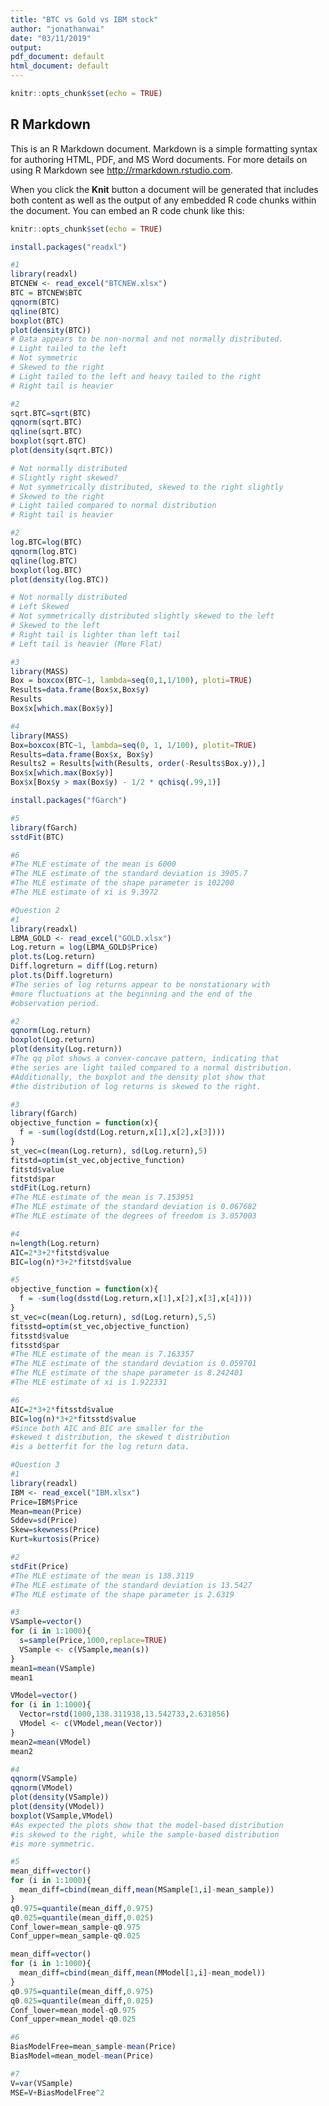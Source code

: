 ```yaml
---
title: "BTC vs Gold vs IBM stock"
author: "jonathanwai"
date: "03/11/2019"
output:
pdf_document: default
html_document: default
---
```


```r
knitr::opts_chunk$set(echo = TRUE)
```

## R Markdown

This is an R Markdown document. Markdown is a simple formatting syntax for authoring HTML, PDF, and MS Word documents. For more details on using R Markdown see <http://rmarkdown.rstudio.com>.

When you click the **Knit** button a document will be generated that includes both content as well as the output of any embedded R code chunks within the document. You can embed an R code chunk like this:

```r
knitr::opts_chunk$set(echo = TRUE)
```

```r
install.packages("readxl")
```



```r
#1
library(readxl)
BTCNEW <- read_excel("BTCNEW.xlsx")
BTC = BTCNEW$BTC
qqnorm(BTC)
qqline(BTC)
boxplot(BTC)
plot(density(BTC))
# Data appears to be non-normal and not normally distributed.
# Light tailed to the left 
# Not symmetric 
# Skewed to the right 
# Light tailed to the left and heavy tailed to the right
# Right tail is heavier 
```

```r
#2
sqrt.BTC=sqrt(BTC)
qqnorm(sqrt.BTC)
qqline(sqrt.BTC)
boxplot(sqrt.BTC)
plot(density(sqrt.BTC))

# Not normally distributed
# Slightly right skewed? 
# Not symmetrically distributed, skewed to the right slightly 
# Skewed to the right
# Light tailed compared to normal distribution 
# Right tail is heavier
```

```r
#2
log.BTC=log(BTC)
qqnorm(log.BTC)
qqline(log.BTC)
boxplot(log.BTC)
plot(density(log.BTC))

# Not normally distributed
# Left Skewed 
# Not symmetrically distributed slightly skewed to the left 
# Skewed to the left 
# Right tail is lighter than left tail
# Left tail is heavier (More Flat)
```

```r
#3
library(MASS)
Box = boxcox(BTC~1, lambda=seq(0,1,1/100), ploti=TRUE)
Results=data.frame(Box$x,Box$y)
Results
Box$x[which.max(Box$y)]
```

```r
#4
library(MASS)
Box=boxcox(BTC~1, lambda=seq(0, 1, 1/100), plotit=TRUE)
Results=data.frame(Box$x, Box$y)
Results2 = Results[with(Results, order(-Results$Box.y)),]
Box$x[which.max(Box$y)]
Box$x[Box$y > max(Box$y) - 1/2 * qchisq(.99,1)]
```

```r
install.packages("fGarch")
```

```r
#5
library(fGarch)
sstdFit(BTC)
```

```r
#6
#The MLE estimate of the mean is 6000
#The MLE estimate of the standard deviation is 3905.7
#The MLE estimate of the shape parameter is 102200
#The MLE estimate of xi is 9.3972
```

```r
#Question 2
#1
library(readxl)
LBMA_GOLD <- read_excel("GOLD.xlsx")
Log.return = log(LBMA_GOLD$Price)
plot.ts(Log.return)
Diff.logreturn = diff(Log.return)
plot.ts(Diff.logreturn)
#The series of log returns appear to be nonstationary with 
#more fluctuations at the beginning and the end of the 
#observation period.
```

```r
#2
qqnorm(Log.return)
boxplot(Log.return)
plot(density(Log.return))
#The qq plot shows a convex-concave pattern, indicating that
#the series are light tailed compared to a normal distribution.
#Additionally, the boxplot and the density plot show that 
#the distribution of log returns is skewed to the right.
```

```r
#3
library(fGarch)
objective_function = function(x){
  f = -sum(log(dstd(Log.return,x[1],x[2],x[3])))
}
st_vec=c(mean(Log.return), sd(Log.return),5)
fitstd=optim(st_vec,objective_function)
fitstd$value
fitstd$par
stdFit(Log.return)
#The MLE estimate of the mean is 7.153951
#The MLE estimate of the standard deviation is 0.067682
#The MLE estimate of the degrees of freedom is 3.057003
```

```r
#4
n=length(Log.return)
AIC=2*3+2*fitstd$value
BIC=log(n)*3+2*fitstd$value
```

```r
#5
objective_function = function(x){
  f = -sum(log(dsstd(Log.return,x[1],x[2],x[3],x[4])))
}
st_vec=c(mean(Log.return), sd(Log.return),5,5)
fitsstd=optim(st_vec,objective_function)
fitsstd$value
fitsstd$par
#The MLE estimate of the mean is 7.163357
#The MLE estimate of the standard deviation is 0.059701
#The MLE estimate of the shape parameter is 8.242401
#The MLE estimate of xi is 1.922331
```

```r
#6
AIC=2*3+2*fitsstd$value
BIC=log(n)*3+2*fitsstd$value
#Since both AIC and BIC are smaller for the 
#skewed t distribution, the skewed t distribution 
#is a betterfit for the log return data.
```

```r
#Question 3
#1
library(readxl)
IBM <- read_excel("IBM.xlsx")
Price=IBM$Price
Mean=mean(Price)
Sddev=sd(Price)
Skew=skewness(Price)
Kurt=kurtosis(Price)
```

```r
#2
stdFit(Price)
#The MLE estimate of the mean is 138.3119
#The MLE estimate of the standard deviation is 13.5427
#The MLE estimate of the shape parameter is 2.6319
```

```r
#3
VSample=vector()
for (i in 1:1000){
  s=sample(Price,1000,replace=TRUE)
  VSample <- c(VSample,mean(s))
}
mean1=mean(VSample)
mean1

VModel=vector()
for (i in 1:1000){
  Vector=rstd(1000,138.311938,13.542733,2.631856)
  VModel <- c(VModel,mean(Vector))
}
mean2=mean(VModel)
mean2

```

```r
#4
qqnorm(VSample)
qqnorm(VModel) 
plot(density(VSample))
plot(density(VModel))
boxplot(VSample,VModel)
#As expected the plots show that the model-based distribution
#is skewed to the right, while the sample-based distribution
#is more symmetric.
```

```r
#5
mean_diff=vector()
for (i in 1:1000){
  mean_diff=cbind(mean_diff,mean(MSample[1,i]-mean_sample)) 
}
q0.975=quantile(mean_diff,0.975)
q0.025=quantile(mean_diff,0.025)
Conf_lower=mean_sample-q0.975
Conf_upper=mean_sample-q0.025

mean_diff=vector()
for (i in 1:1000){
  mean_diff=cbind(mean_diff,mean(MModel[1,i]-mean_model)) 
}
q0.975=quantile(mean_diff,0.975)
q0.025=quantile(mean_diff,0.025)
Conf_lower=mean_model-q0.975
Conf_upper=mean_model-q0.025

#6
BiasModelFree=mean_sample-mean(Price)
BiasModel=mean_model-mean(Price)

#7
V=var(VSample)
MSE=V+BiasModelFree^2
```

